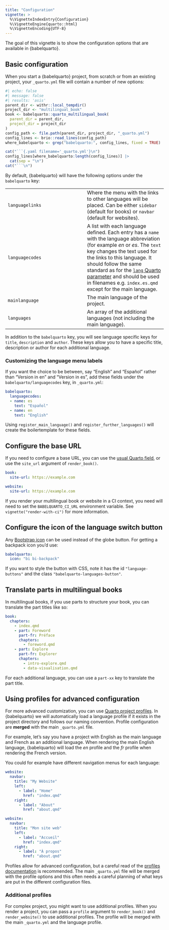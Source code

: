 ```yaml
---
title: "Configuration"
vignette: >
  %\VignetteIndexEntry{Configuration}
  %\VignetteEngine{quarto::html}
  %\VignetteEncoding{UTF-8}
---
```


The goal of this vignette is to show the configuration options that are available in {babelquarto}.

## Basic configuration

When you start a {babelquarto} project, from scratch or from an existing project, your `_quarto.yml` file will contain a number of new options:

```r
#| echo: false
#| message: false
#| results: 'asis'
parent_dir <- withr::local_tempdir()
project_dir <- "multilingual_book"
book <- babelquarto::quarto_multilingual_book(
  parent_dir = parent_dir,
  project_dir = project_dir
)
config_path <- file.path(parent_dir, project_dir, "_quarto.yml")
config_lines <- brio::read_lines(config_path)
where_babelquarto <- grep("babelquarto:", config_lines, fixed = TRUE)

cat("```{.yaml filename='_quarto.yml'}\n")
config_lines[where_babelquarto:length(config_lines)] |>
  cat(sep = "\n")
cat("```\n")
```

By default, {babelquarto} will have the following options under the `babelquarto` key:

|  |  |
|------------------------------------|------------------------------------|
| `languagelinks` | Where the menu with the links to other languages will be placed. Can be either `sidebar` (default for books) or `navbar` (default for websites). |
| `languagecodes` | A list with each language defined. Each entry has a `name` with the language abbreviation (for example *en* or *es*. The `text` key changes the text used for the links to this language. It should follow the same standard as for the [`lang` Quarto parameter](https://quarto.org/docs/authoring/language.html#lang-option) and should be used in filenames e.g. `index.es.qmd` except for the main language. |
| `mainlanguage` | The main language of the project. |
| `languages` | An array of the additional languages (not including the main language). |

In addition to the `babelquarto` key, you will see language specific keys for `title`, `description` and `author`. These keys allow you to have a specific title, description or author for each additional language.

### Customizing the language menu labels

If you want the choice to be between, say "English" and "Español" rather than "Version in en" and "Version in es", add these fields under the `babelquarto/languagecodes` key, in `_quarto.yml`:

```.yaml
babelquarto:
  languagecodes:
  - name: es
    text: "Español"
  - name: en
    text: "English"
```

Using `register_main_language()` and `register_further_languages()` will create the boilertemplate for these fields.

## Configure the base URL

If you need to configure a base URL, you can use the [usual Quarto field](https://quarto.org/docs/websites/website-tools.html), or use the `site_url` argument of `render_book()`.

```.yaml
book:
  site-url: https://example.com
```

```.yaml
website:
  site-url: https://example.com
```

If you render your multilingual book or website in a CI context, you need will need to set the `BABELQUARTO_CI_URL` environment variable. See `vignette("render-with-ci")` for more information.

## Configure the icon of the language switch button

Any [Bootstrap icon](https://icons.getbootstrap.com/) can be used instead of the globe button.
For getting a backpack icon you'd use:

```.yaml
babelquarto:
  icon: "bi bi-backpack"

```

If you want to style the button with CSS, note it has the id `"language-buttons"` and the class `"babelquarto-languages-button"`.

## Translate parts in multilingual books

In multilingual books, if you use parts to structure your book, you can translate the part titles like so:

<!-- ``` {.yaml filename="_quarto.yml"} -->
```.yaml
book:
  chapters:
    - index.qmd
    - part: Foreword
      part-fr: Préface
      chapters:
        - foreword.qmd
    - part: Explore
      part-fr: Explorer
      chapters:
        - intro-explore.qmd
        - data-visualisation.qmd
```

For each additional language, you can use a `part-xx` key to translate the part title.

## Using profiles for advanced configuration

For more advanced customization, you can use [Quarto project profiles](https://quarto.org/docs/projects/profiles.html).
In {babelquarto} we will automatically load a language profile if it exists in the project directory and follows our naming convention.
Profile configuration are **merged** with the main `_quarto.yml` file.

For example, let's say you have a project with English as the main language and French as an additional language.
When rendering the main English language, {babelquarto} will load the *en* profile and the *fr* profile when rendering the French version.

You could for example have different navigation menus for each language:

<!-- ```{.yaml filename="_quarto-en.yml"} -->
```.yaml
website:
  navbar:
    title: "My Website"
    left:
      - label: "Home"
        href: "index.qmd"
    right:
      - label: "About"
        href: "about.qmd"
```
<!-- ```{.yaml filename="_quarto-fr.yml"} -->
```.yaml
website:
  navbar:
    title: "Mon site web"
    left:
      - label: "Accueil"
        href: "index.qmd"
    right:
      - label: "À propos"
        href: "about.qmd"
```

Profiles allow for advanced configuration, but a careful read of the [profiles documentation](https://quarto.org/docs/projects/profiles.html) is recommended.
The main `_quarto.yml` file will be merged with the profile options and this often needs a careful planning of what keys are put in the different configuration files.

### Additional profiles

For complex project, you might want to use additional profiles. When you render a project, you can pass a `profile` argument to `render_book()` and `render_website()` to use additional profiles. The profile will be merged with the main `_quarto.yml` and the language profile.

